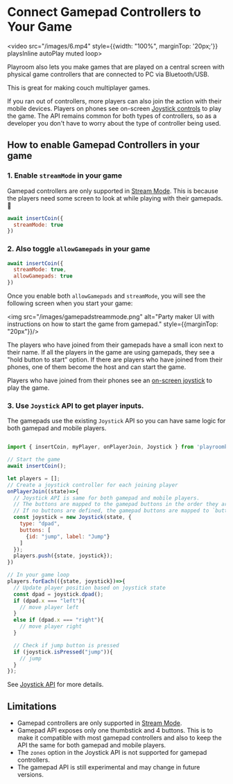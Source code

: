 
# Connect Gamepad Controllers to Your Game
<video src="/images/6.mp4" style={{width: "100%", marginTop: '20px;'}} playsInline autoPlay muted loop>
</video>

Playroom also lets you make games that are played on a central screen with physical game controllers that are connected to PC via Bluetooth/USB.

This is great for making couch multiplayer games.

If you ran out of controllers, more players can also join the action with their mobile devices. Players on phones see on-screen [Joystick controls](/multiplayer/joystick) to play the game. The API remains common for both types of controllers, so as a developer you don't have to worry about the type of controller being used.

## How to enable Gamepad Controllers in your game

### 1. Enable `streamMode` in your game

Gamepad controllers are only supported in [Stream Mode](/multiplayer/stream). This is because the players need some screen to look at while playing with their gamepads. 🙂

```js
await insertCoin({
  streamMode: true
})
```

### 2. Also toggle `allowGamepads` in your game

```js
await insertCoin({
  streamMode: true,
  allowGamepads: true
})
```

Once you enable both `allowGamepads` and `streamMode`, you will see the following screen when you start your game:

<img src="/images/gamepadstreammode.png" alt="Party maker UI with instructions on how to start the game from gamepad." style={{marginTop: "20px"}}/>

The players who have joined from their gamepads have a small icon next to their name. If all the players in the game are using gamepads, they see a "hold button to start" option. If there are players who have joined from their phones, one of them become the host and can start the game.

Players who have joined from their phones see an [on-screen joystick](/multiplayer/joystick#angular-with-buttons) to play the game.

### 3. Use `Joystick` API to get player inputs.

The gamepads use the existing `Joystick` API so you can have same logic for both gamepad and mobile players.

```js

import { insertCoin, myPlayer, onPlayerJoin, Joystick } from 'playroomkit';

// Start the game
await insertCoin();

let players = [];
// Create a joystick controller for each joining player
onPlayerJoin((state)=>{
  // Joystick API is same for both gamepad and mobile players.
  // The buttons are mapped to the gamepad buttons in the order they are defined.
  // If no buttons are defined, the gamepad buttons are mapped to `button1`, `button2`, etc.
  const joystick = new Joystick(state, {
    type: "dpad",
    buttons: [
      {id: "jump", label: "Jump"}
    ]
  });
  players.push({state, joystick});
})

// In your game loop
players.forEach(({state, joystick})=>{
  // Update player position based on joystick state
  const dpad = joystick.dpad();
  if (dpad.x === "left"){
    // move player left
  }
  else if (dpad.x === "right"){
    // move player right
  }

  // Check if jump button is pressed
  if (joystick.isPressed("jump")){
    // jump
  }
});

```

See [Joystick API](/multiplayer/joystick) for more details.

## Limitations

- Gamepad controllers are only supported in [Stream Mode](/multiplayer/stream).
- Gamepad API exposes only one thumbstick and 4 buttons. This is to make it compatible with most gamepad controllers and also to keep the API the same for both gamepad and mobile players.
- The `zones` option in the Joystick API is not supported for gamepad controllers.
- The gamepad API is still experimental and may change in future versions.
